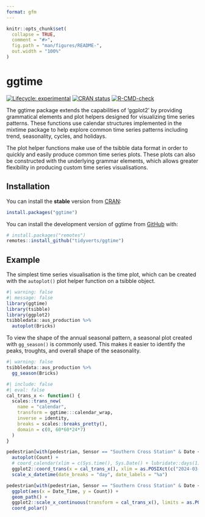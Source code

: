 ```yaml
---
format: gfm
---
```


<!-- README.md is generated from README.qmd. Please edit that file -->

```r
knitr::opts_chunk$set(
  collapse = TRUE,
  comment = "#>",
  fig.path = "man/figures/README-",
  out.width = "100%"
)
```

# ggtime

<!-- badges: start -->
[![Lifecycle: experimental](https://img.shields.io/badge/lifecycle-experimental-orange.svg)](https://lifecycle.r-lib.org/articles/stages.html#experimental)
[![CRAN status](https://www.r-pkg.org/badges/version/ggtime)](https://CRAN.R-project.org/package=ggtime)
[![R-CMD-check](https://github.com/tidyverts/ggtime/actions/workflows/R-CMD-check.yaml/badge.svg)](https://github.com/tidyverts/ggtime/actions/workflows/R-CMD-check.yaml)
<!-- badges: end -->

The ggtime package extends the capabilities of 'ggplot2' by providing 
grammatical elements and plot helpers designed for visualizing time series 
patterns. These functions use calendar structures implemented in the mixtime 
package to help explore common time series patterns including trend, 
seasonality, cycles, and holidays.

The plot helper functions make use of the tsibble data format in order to 
quickly and easily produce common time series plots. These plots can also be
constructed with the underlying grammar elements, which allows greater 
flexibility in producing custom time series visualisations.

## Installation

You can install the **stable** version from
[CRAN](https://cran.r-project.org/package=ggtime):

``` r
install.packages("ggtime")
```

You can install the development version of ggtime from [GitHub](https://github.com/) with:

```r
# install.packages("remotes")
remotes::install_github("tidyverts/ggtime")
```

## Example

The simplest time series visualisation is the time plot, which can be created with the `autoplot()` plot helper function on a tsibble object.

```r
#| warning: false
#| message: false
library(ggtime)
library(tsibble)
library(ggplot2)
tsibbledata::aus_production %>% 
  autoplot(Bricks)
```

To view the shape of the annual seasonal pattern, a seasonal plot created with `gg_season()` is commonly used. This makes it easier to identify the peaks, troughts, and overall shape of the seasonality.

```r
#| warning: false
tsibbledata::aus_production %>% 
  gg_season(Bricks)
```


```r
#| include: false
#| eval: false
cal_trans_x <- function() {
  scales::trans_new(
    name = "calendar",
    transform = ggtime:::calendar_wrap,
    inverse = identity,
    breaks = scales::breaks_pretty(),
    domain = c(0, 60*60*24*7)
  )
}

pedestrian[with(pedestrian, Sensor == "Southern Cross Station" & Date < "2015-03-01"),] |> 
  autoplot(Count) +
  # coord_calendar(xlim = c(Sys.time(), Sys.Date() + lubridate::days(1)))
  ggplot2::coord_trans(x = cal_trans_x(), xlim = as.POSIXct(c("2024-03-25 00:00:00", "2024-03-31 23:59:59"))) +
  scale_x_datetime(date_breaks = "day", date_labels = "%a")

pedestrian[with(pedestrian, Sensor == "Southern Cross Station" & Date < "2015-03-01"),] |> 
  ggplot(aes(x = Date_Time, y = Count)) + 
  geom_path() +
  ggplot2::scale_x_continuous(transform = cal_trans_x(), limits = as.POSIXct(c("2024-03-25 00:00:00", "2024-03-31 23:59:59"))) + 
  coord_polar()
```


